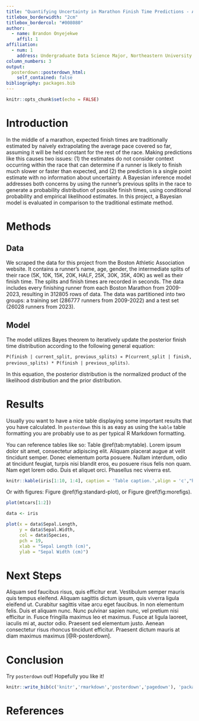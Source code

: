 ```yaml
---
title: "Quantifying Uncertainty in Marathon Finish Time Predictions - A Bayesian Approach to Live Marathon Estimates"
titlebox_borderwidth: "2cm"
titlebox_bordercol: "#008080"
author:
  - name: Brandon Onyejekwe
    affil: 1
affiliation:
  - num: 1
    address: Undergraduate Data Science Major, Northeastern University
column_numbers: 3
output: 
  posterdown::posterdown_html:
    self_contained: false
bibliography: packages.bib
---
```


```r
knitr::opts_chunk$set(echo = FALSE)
```

# Introduction

In the middle of a marathon, expected finish times are traditionally estimated by naively extrapolating the average pace covered so far, assuming it will be held constant for the rest of the race. Making predictions like this causes two issues: (1) the estimates do not consider context occurring within the race that can determine if a runner is likely to finish much slower or faster than expected, and (2) the prediction is a single point estimate with no information about uncertainty. A Bayesian inference model addresses both concerns by using the runner's previous splits in the race to generate a probability distribution of possible finish times, using conditional probability and empirical likelihood estimates. In this project, a Bayesian model is evaluated in comparison to the traditional estimate method.

# Methods

## Data

We scraped the data for this project from the Boston Athletic Association website. It contains a runner's name, age, gender, the intermediate splits of their race (5K, 10K, 15K, 20K, HALF, 25K, 30K, 35K, 40K) as well as their finish time. The splits and finish times are recorded in seconds. The data includes every finishing runner from each Boston Marathon from 2009-2023, resulting in 312805 rows of data. The data was partitioned into two groups: a training set (286777 runners from 2009-2022) and a test set (26028 runners from 2023). 

## Model

The model utilizes Bayes theorem to iteratively update the posterior finish time distribution according to the following general equation: 

`P(finish | current_split, previous_splits) ∝ P(current_split | finish, previous_splits) * P(finish | previous_splits)`. 

In this equation, the posterior distribution is the normalized product of the likelihood distribution and the prior distribution. 


# Results

Usually you want to have a nice table displaying some important results that you have calculated. In `posterdown` this is as easy as using the `kable` table formatting you are probably use to as per typical R Markdown formatting.

You can reference tables like so: Table \@ref(tab:mytable). Lorem ipsum dolor sit amet, consectetur adipiscing elit. Aliquam placerat augue at velit tincidunt semper. Donec elementum porta posuere. Nullam interdum, odio at tincidunt feugiat, turpis nisi blandit eros, eu posuere risus felis non quam. Nam eget lorem odio. Duis et aliquet orci. Phasellus nec viverra est.

```r
knitr::kable(iris[1:10, 1:4], caption = 'Table caption.',align = 'c',"html")
```

Or with figures: Figure \@ref(fig:standard-plot), or Figure \@ref(fig:morefigs).

```r
plot(mtcars[1:2])
```

```r
data <- iris

plot(x = data$Sepal.Length, 
     y = data$Sepal.Width, 
     col = data$Species,
     pch = 19, 
     xlab = "Sepal Length (cm)",
     ylab = "Sepal Width (cm)")

```

# Next Steps

Aliquam sed faucibus risus, quis efficitur erat. Vestibulum semper mauris quis tempus eleifend. Aliquam sagittis dictum ipsum, quis viverra ligula eleifend ut. Curabitur sagittis vitae arcu eget faucibus. In non elementum felis. Duis et aliquam nunc. Nunc pulvinar sapien nunc, vel pretium nisi efficitur in. Fusce fringilla maximus leo et maximus. Fusce at ligula laoreet, iaculis mi at, auctor odio. Praesent sed elementum justo. Aenean consectetur risus rhoncus tincidunt efficitur. Praesent dictum mauris at diam maximus maximus [@R-posterdown].

# Conclusion

Try `posterdown` out! Hopefully you like it!

```r
knitr::write_bib(c('knitr','rmarkdown','posterdown','pagedown'), 'packages.bib')
```

# References
